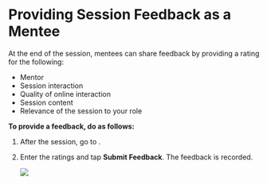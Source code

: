 
# Providing Session Feedback as a Mentee

At the end of the session, mentees can share feedback by providing a rating for the following:

* Mentor
* Session interaction
* Quality of online interaction
* Session content
* Relevance of the session to your role

**To provide a feedback, do as follows:**

1. After the session, go to <PartialExample mentored />.

2. Enter the ratings and tap <b>Submit Feedback</b>. The feedback is recorded.

   ![](media/feedbackform-participant.png)


